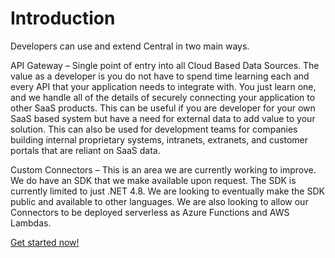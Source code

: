 # Introduction
Developers can use and extend Central in two main ways.   

API Gateway – Single point of entry into all Cloud Based Data Sources.  The value as a developer is you do not have to spend time learning each and every API that your application needs to integrate with.  You just learn one, and we handle all of the details of securely connecting your application to other SaaS products.  This can be useful if you are developer for your own SaaS based system but have a need for external data to add value to your solution.  This can also be used for development teams for companies building internal proprietary systems, intranets, extranets, and customer portals that are reliant on SaaS data. 

Custom Connectors – This is an area we are currently working to improve.  We do have an SDK that we make available upon request.  The SDK is currently limited to just .NET 4.8.  We are looking to eventually make the SDK public and available to other languages.  We are also looking to allow our Connectors to be deployed serverless as Azure Functions and AWS Lambdas. 

[Get started now!](/getting-started)
